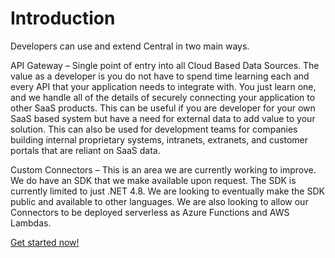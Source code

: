 # Introduction
Developers can use and extend Central in two main ways.   

API Gateway – Single point of entry into all Cloud Based Data Sources.  The value as a developer is you do not have to spend time learning each and every API that your application needs to integrate with.  You just learn one, and we handle all of the details of securely connecting your application to other SaaS products.  This can be useful if you are developer for your own SaaS based system but have a need for external data to add value to your solution.  This can also be used for development teams for companies building internal proprietary systems, intranets, extranets, and customer portals that are reliant on SaaS data. 

Custom Connectors – This is an area we are currently working to improve.  We do have an SDK that we make available upon request.  The SDK is currently limited to just .NET 4.8.  We are looking to eventually make the SDK public and available to other languages.  We are also looking to allow our Connectors to be deployed serverless as Azure Functions and AWS Lambdas. 

[Get started now!](/getting-started)
